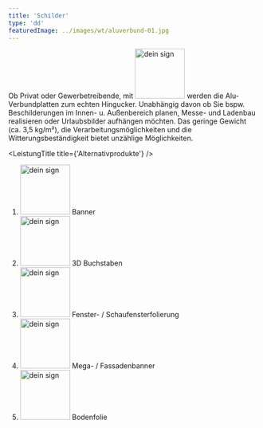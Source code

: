 ```yaml
---
title: 'Schilder'
type: 'dd'
featuredImage: ../images/wt/aluverbund-01.jpg
---
```




<SchilderBanner />
<SchilderCards />
<LeistungTitle title={'Beschreibung'} />

Ob Privat oder Gewerbetreibende, mit <img src={deinSign} alt="dein sign" width="100px"/> werden die Alu-Verbundplatten zum echten Hingucker. Unabhängig davon ob Sie bspw. Beschilderungen im Innen- u. Außenbereich planen, Messe- und Ladenbau realisieren oder Urlaubsbilder aufhängen möchten. Das geringe Gewicht (ca. 3,5 kg/m²), die Verarbeitungsmöglichkeiten und die Witterungsbeständigkeit bietet unzählige Möglichkeiten.

<SchilderCardsDescription />

<!--  -->

<LeistungTitle title={'Alternativprodukte'} />

<ol style={{ listStyle: 'none' }}>
  <li><img src={deinSign} alt="dein sign" width="100px"/> Banner</li>
  <li>
    <img src={deinSign} alt="dein sign" width="100px"/> 3D Buchstaben
  </li>
  <li>
    <img src={deinSign} alt="dein sign" width="100px"/> Fenster- / Schaufensterfolierung
  </li>
  <li>
    <img src={deinSign} alt="dein sign" width="100px"/> Mega- / Fassadenbanner
  </li>
  <li>
    <img src={deinSign} alt="dein sign" width="100px"/> Bodenfolie
  </li>
</ol>
